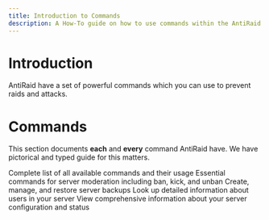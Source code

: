 ```yaml
---
title: Introduction to Commands
description: A How-To guide on how to use commands within the AntiRaid bot
---
```


# Introduction

AntiRaid have a set of powerful commands which you can use to prevent raids and attacks.

# Commands

This section documents __each__ and __every__ command AntiRaid have. We have pictorical and typed guide for this matters. 

<Cards>
  <Card title="All Commands" href="/docs//user/commands">
    Complete list of all available commands and their usage
  </Card>
  <Card title="Moderation" href="/docs/user/commands/moderation">
    Essential commands for server moderation including ban, kick, and unban
  </Card>
  <Card title="Backups" href="/docs/user/commands/backups">
    Create, manage, and restore server backups
  </Card>
  <Card title="Whois" href="/docs/user/commands/whois">
    Look up detailed information about users in your server
  </Card>
  <Card title="Server Info" href="/docs/user/commands/server-info">
    View comprehensive information about your server configuration and status
  </Card>
</Cards>